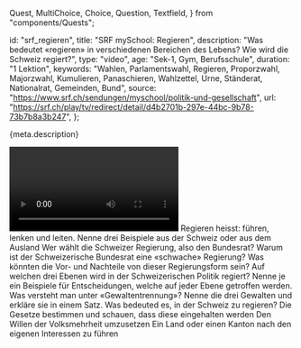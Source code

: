   Quest,
  MultiChoice,
  Choice,
  Question,
  Textfield,
} from "components/Quests";

  id: "srf_regieren",
  title: "SRF mySchool: Regieren",
  description:
    "Was bedeutet «regieren» in verschiedenen Bereichen des Lebens? Wie wird die Schweiz regiert?",
  type: "video",
  age: "Sek-1, Gym, Berufsschule",
  duration: "1 Lektion",
  keywords:
    "Wahlen, Parlamentswahl, Regieren, Proporzwahl, Majorzwahl, Kumulieren, Panaschieren, Wahlzettel, Urne, Ständerat, Nationalrat, Gemeinden, Bund",
  source: "https://www.srf.ch/sendungen/myschool/politik-und-gesellschaft",
  url:
    "https://srf.ch/play/tv/redirect/detail/d4b2701b-297e-44bc-9b78-73b7b8a3b247",
};

<Ref source={meta.source}>
  <p>{meta.description}</p>
  <Video url={meta.url} />
</Ref>

<Quest>
  <Question>
    Regieren heisst: führen, lenken und leiten. Nenne drei Beispiele aus der
    Schweiz oder aus dem Ausland
    <Textfield id="1" />
  </Question>
  <Question>
    Wer wählt die Schweizer Regierung, also den Bundesrat?
    <Textfield id="2" />
  </Question>
  <Question>
    Warum ist der Schweizerische Bundesrat eine «schwache» Regierung? Was
    könnten die Vor- und Nachteile von dieser Regierungsform sein?
    <Textfield id="3" />
  </Question>
  <Question>
    Auf welchen drei Ebenen wird in der Schweizerischen Politik regiert? Nenne
    je ein Beispiele für Entscheidungen, welche auf jeder Ebene getroffen
    werden.
    <Textfield id="4" lines={4} />
  </Question>
  <Question>
    Was versteht man unter «Gewaltentrennung»? Nenne die drei Gewalten und
    erkläre sie in einem Satz.
    <Textfield id="5.1" lines={1} />
    <Textfield id="5.2" lines={1} />
    <Textfield id="5.3" lines={1} />
  </Question>
  <Question>
    Was bedeuted es, in der Schweiz zu regieren?
    <MultiChoice id="6">
      <Choice>
        Die Gesetze bestimmen und schauen, dass diese eingehalten werden
      </Choice>
      <Choice correct>Den Willen der Volksmehrheit umzusetzen</Choice>
      <Choice>
        Ein Land oder einen Kanton nach den eigenen Interessen zu führen
      </Choice>
    </MultiChoice>
  </Question>
</Quest>
